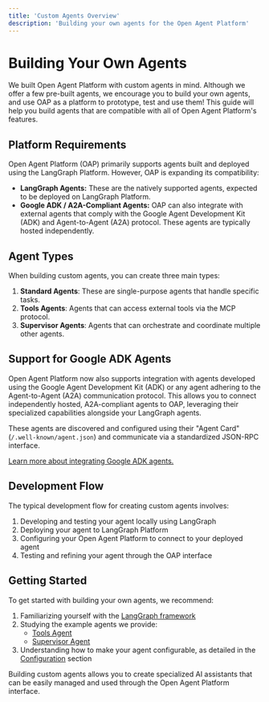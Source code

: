 ```yaml
---
title: 'Custom Agents Overview'
description: 'Building your own agents for the Open Agent Platform'
---
```


# Building Your Own Agents

We built Open Agent Platform with custom agents in mind. Although we offer a few pre-built agents, we encourage you to build your own agents, and use OAP as a platform to prototype, test and use them! This guide will help you build agents that are compatible with all of Open Agent Platform's features.

## Platform Requirements

Open Agent Platform (OAP) primarily supports agents built and deployed using the LangGraph Platform. However, OAP is expanding its compatibility:

*   **LangGraph Agents:** These are the natively supported agents, expected to be deployed on LangGraph Platform.
*   **Google ADK / A2A-Compliant Agents:** OAP can also integrate with external agents that comply with the Google Agent Development Kit (ADK) and Agent-to-Agent (A2A) protocol. These agents are typically hosted independently.

## Agent Types

When building custom agents, you can create three main types:

1. **Standard Agents**: These are single-purpose agents that handle specific tasks.
2. **Tools Agents**: Agents that can access external tools via the MCP protocol.
3. **Supervisor Agents**: Agents that can orchestrate and coordinate multiple other agents.

## Support for Google ADK Agents

Open Agent Platform now also supports integration with agents developed using the Google Agent Development Kit (ADK) or any agent adhering to the Agent-to-Agent (A2A) communication protocol. This allows you to connect independently hosted, A2A-compliant agents to OAP, leveraging their specialized capabilities alongside your LangGraph agents.

These agents are discovered and configured using their "Agent Card" (`/.well-known/agent.json`) and communicate via a standardized JSON-RPC interface.

[Learn more about integrating Google ADK agents.](./adk-agents.mdx)

## Development Flow

The typical development flow for creating custom agents involves:

1. Developing and testing your agent locally using LangGraph
2. Deploying your agent to LangGraph Platform
3. Configuring your Open Agent Platform to connect to your deployed agent
4. Testing and refining your agent through the OAP interface

## Getting Started

To get started with building your own agents, we recommend:

1. Familiarizing yourself with the [LangGraph framework](https://github.com/langchain-ai/langgraph)
2. Studying the example agents we provide:
   - [Tools Agent](https://github.com/langchain-ai/oap-langgraph-tools-agent)
   - [Supervisor Agent](https://github.com/langchain-ai/oap-agent-supervisor)
3. Understanding how to make your agent configurable, as detailed in the [Configuration](/custom-agents/configuration) section

Building custom agents allows you to create specialized AI assistants that can be easily managed and used through the Open Agent Platform interface.
